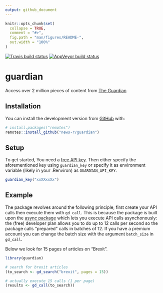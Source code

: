 ```yaml
---
output: github_document
---
```


<!-- README.md is generated from README.Rmd. Please edit that file -->

```r
knitr::opts_chunk$set(
  collapse = TRUE,
  comment = "#>",
  fig.path = "man/figures/README-",
  out.width = "100%"
)
```
<!-- badges: start -->
[![Travis build status](https://travis-ci.org/news-r/guardian.svg?branch=master)](https://travis-ci.org/news-r/guardian)
[![AppVeyor build status](https://ci.appveyor.com/api/projects/status/github/news-r/guardian?branch=master&svg=true)](https://ci.appveyor.com/project/news-r/guardian)
<!-- badges: end -->

# guardian

Access over 2 million pieces of content from [The Guardian](https://www.theguardian.com/)

## Installation

You can install the development version from [GitHub](https://github.com/) with:

``` r
# install.packages("remotes")
remotes::install_github("news-r/guardian")
```

## Setup

To get started, You need a [free API key](https://open-platform.theguardian.com/access/). Then either specify the aforementioned key using `guardian_key` or specify it as environment variable (likely in your .Renviron) as `GUARDIAN_API_KEY`.

```r
guardian_key("xxXXxxXx")
```

## Example

The package revolves around the following principle, first create your API calls then execute them with `gd_call`. This is because the package is built upon the [async package](https://github.com/r-lib/async) which lets you execute API calls asynchonously: the (free) developer plan allows you to do up to 12 calls per second so the package calls "prepared" calls in batches of 12. If you have a premium account you can change the batch size with the argument `batch_size` in `gd_call`.

Below we look for 15 pages of articles on "Brexit".

```r
library(guardian)

# search for brexit articles
(to_search <- gd_search("brexit", pages = 15))

# actually execute 15 calls (1 per page)
(results <- gd_call(to_search))
```
